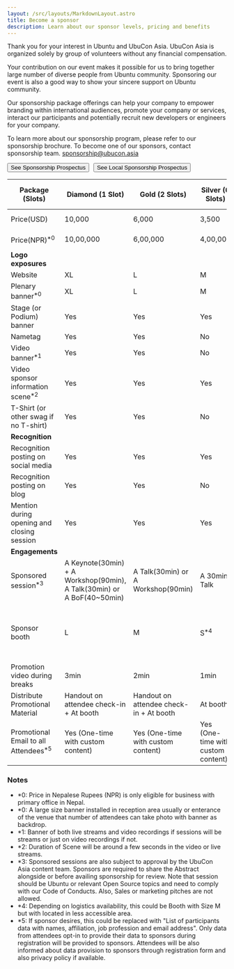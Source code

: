 ```yaml
---
layout: /src/layouts/MarkdownLayout.astro
title: Become a sponsor
description: Learn about our sponsor levels, pricing and benefits
---
```


Thank you for your interest in Ubuntu and UbuCon Asia. UbuCon Asia is organized solely by group of volunteers without any financial compensation.

Your contribution on our event makes it possible for us to bring together large number of diverse people from Ubuntu community. Sponsoring our event is also a good way to show your sincere support on Ubuntu community.

Our sponsorship package offerings can help your company to empower branding within international audiences, promote your company or services, interact our participants and potentially recruit new developers or engineers for your company.

To learn more about our sponsorship program, please refer to our sponsorship brochure. To become one of our sponsors, contact sponsorship team. sponsorship@ubucon.asia

<div style="display: flex; gap: 10px;">
  <a href="/ubucon-asia-2025-sponsorship-prospectus.pdf">
    <button class="p-button">See Sponsorship Prospectus</button>
  </a>
  <a href="/ubucon-asia-2025-sponsorship-prospectus-local.pdf">
    <button class="p-button">See Local Sponsorship Prospectus</button>
  </a>
</div>


| **Package (Slots)** | Diamond (1 Slot) | Gold (2 Slots) | Silver (6 Slots) | Bronze (Rolling basis) | Supporter (Rolling basis) |
| --- | --- | --- | --- | --- | --- |
| Price(USD) | 10,000  | 6,000 | 3,500 | 1,600 | 500 - 800 |
| Price(NPR)<sup>*0</sup> | 10,00,000  | 6,00,000 | 4,00,000 | 2,00,000 | 70,000 - 1,00,000 |
| **Logo exposures** || |
| Website | XL | L | M | S | S |
| Plenary banner<sup>*0</sup> | XL | L | M | S | XS |
| Stage (or Podium) banner | Yes | Yes | Yes | No | No |
| Nametag | Yes | Yes | No | No | No |
| Video banner<sup>*1</sup> | Yes | Yes | No | No | No |
| Video sponsor information scene<sup>*2</sup> | Yes | Yes | Yes | Yes | Yes |
| T-Shirt (or other swag if no T-shirt) | Yes | Yes | No | No | No |
| **Recognition** || |
| Recognition posting on social media | Yes | Yes | Yes | Yes | Yes |
| Recognition posting on blog | Yes | Yes | No | No | No |
| Mention during opening and closing session | Yes | Yes | Yes | Yes | Yes |
| **Engagements** || |
| Sponsored session<sup>*3</sup> | A Keynote(30min) + A Workshop(90min), A Talk(30min) or A BoF(40~50min) | A Talk(30min) or A Workshop(90min) | A 30min Talk | A Lightning talk(5min) (Limited FCFS) | No |
| Sponsor booth | L | M | S<sup>*4</sup> | S<sup>*4</sup> (500 USD or 30,000 NPR<sup>*0</sup> Add-on FCFS) | No |
| Promotion video during breaks | 3min | 2min | 1min | No | No |
| Distribute Promotional Material  | Handout on attendee check-in + At booth | Handout on attendee check-in + At booth | At booth | At booth (If booth allocated) | No |
| Promotional Email to all Attendees<sup>*5</sup> | Yes (One-time with custom content) | Yes (One-time with custom content) | Yes (One-time with custom content) | No | No |

### Notes
- *0: Price in Nepalese Rupees (NPR) is only eligible for business with primary office in Nepal.
- *0: A large size banner installed in reception area usually or enterance of the venue that number of attendees can take photo with banner as backdrop.
- *1: Banner of both live streams and video recordings if sessions will be streams or just on video recordings if not.
- *2: Duration of Scene will be around a few seconds in the video or live streams. 
- *3: Sponsored sessions are also subject to approval by the UbuCon Asia content team. Sponsors are required to share the Abstract alongside or before availing sponsorship for review. Note that session should be Ubuntu or relevant Open Source topics and need to comply with our Code of Conducts. Also, Sales or marketing pitches are not allowed.
- *4: Depending on logistics availability, this could be Booth with Size M but with located in less accessible area.
- *5: If sponsor desires, this could be replaced with "List of participants data with names, affiliation, job profession and email address". Only data from attendees opt-in to provide their data to sponsors during registration will be provided to sponsors. Attendees will be also informed about data provision to sponsors through registration form and also privacy policy if available.